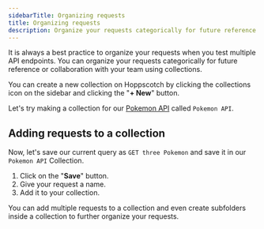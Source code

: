 ```yaml
---
sidebarTitle: Organizing requests
title: Organizing requests
description: Organize your requests categorically for future reference or collaboration with your team using collections.
---
```


It is always a best practice to organize your requests when you test multiple API endpoints. You can organize your requests categorically for future reference or collaboration with your team using collections.

You can create a new collection on Hoppscotch by clicking the collections icon on the sidebar and clicking the "**+ New**" button.

Let's try making a collection for our [Pokemon API](https://github.com/PokeAPI/pokeapi) called `Pokemon API`.

## Adding requests to a collection

Now, let's save our current query as `GET three Pokemon` and save it in our `Pokemon API` Collection.

1. Click on the "**Save**" button.
2. Give your request a name.
3. Add it to your collection.

<Tip>You can add multiple requests to a collection and even create subfolders inside a collection to further organize your requests.</Tip>
